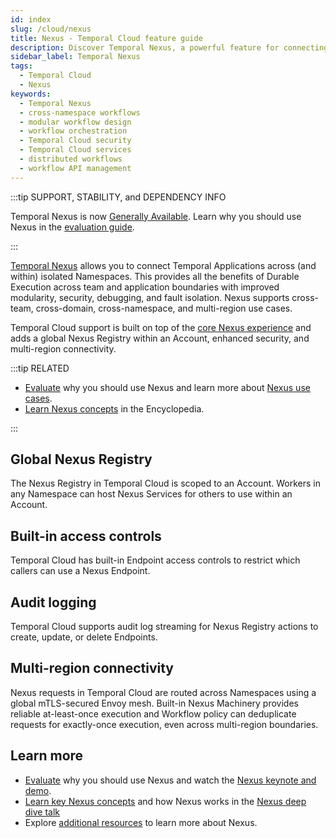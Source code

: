 ```yaml
---
id: index
slug: /cloud/nexus
title: Nexus - Temporal Cloud feature guide
description: Discover Temporal Nexus, a powerful feature for connecting durable executions across team, namespace, region, and cloud boundaries. Nexus also enables each team to have their own namespace for improved security, troubleshooting, and blast radius isolation.
sidebar_label: Temporal Nexus
tags:
  - Temporal Cloud
  - Nexus
keywords:
  - Temporal Nexus
  - cross-namespace workflows
  - modular workflow design
  - workflow orchestration
  - Temporal Cloud security
  - Temporal Cloud services
  - distributed workflows
  - workflow API management
---
```



:::tip SUPPORT, STABILITY, and DEPENDENCY INFO

Temporal Nexus is now [Generally Available](/evaluate/development-production-features/release-stages#general-availability).
Learn why you should use Nexus in the [evaluation guide](/evaluate/nexus).

:::

[Temporal Nexus](/nexus) allows you to connect Temporal Applications across (and within) isolated Namespaces.
This provides all the benefits of Durable Execution across team and application boundaries with improved modularity, security, debugging, and fault isolation.
Nexus supports cross-team, cross-domain, cross-namespace, and multi-region use cases.

<CaptionedImage
    src="/img/cloud/nexus/nexus-overview-short.png"
    title="Nexus Overview"
/>

Temporal Cloud support is built on top of the [core Nexus experience](/nexus) and adds a global Nexus Registry within an Account, enhanced security, and multi-region connectivity.

:::tip RELATED

- [Evaluate](/evaluate/nexus) why you should use Nexus and learn more about [Nexus use cases](/evaluate/nexus#use-cases).
- [Learn Nexus concepts](/nexus) in the Encyclopedia.

:::

## Global Nexus Registry

The Nexus Registry in Temporal Cloud is scoped to an Account.
Workers in any Namespace can host Nexus Services for others to use within an Account.

## Built-in access controls

Temporal Cloud has built-in Endpoint access controls to restrict which callers can use a Nexus Endpoint.

## Audit logging

Temporal Cloud supports audit log streaming for Nexus Registry actions to create, update, or delete Endpoints.

## Multi-region connectivity

Nexus requests in Temporal Cloud are routed across Namespaces using a global mTLS-secured Envoy mesh.
Built-in Nexus Machinery provides reliable at-least-once execution and Workflow policy can deduplicate requests for exactly-once execution, even across multi-region boundaries.

## Learn more

- [Evaluate](/evaluate/nexus) why you should use Nexus and watch the [Nexus keynote and demo](https://youtu.be/qqc2vsv1mrU?feature=shared&t=2082).
- [Learn key Nexus concepts](/nexus) and how Nexus works in the [Nexus deep dive talk](https://www.youtube.com/watch?v=izR9dQ_eIe4&t=934s)
- Explore [additional resources](/evaluate/nexus#learn-more) to learn more about Nexus.
